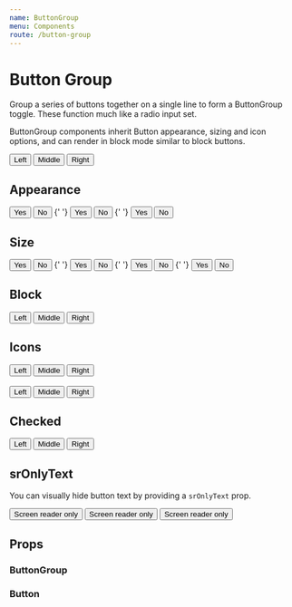 ```yaml
---
name: ButtonGroup
menu: Components
route: /button-group
---
```




# Button Group

Group a series of buttons together on a single line to form a ButtonGroup toggle. These function much like a radio input set.

ButtonGroup components inherit Button appearance, sizing and icon options, and can render in block mode similar to block buttons.

<Playground>
	<ButtonGroup name="example-buttongroup">
		<Button value="left">Left</Button>
		<Button value="middle">Middle</Button>
		<Button value="right">Right</Button>
	</ButtonGroup>
</Playground>

## Appearance

<Playground>
	<ButtonGroup appearance="primary" name="example-buttongroup-primary">
		<Button value="yes">Yes</Button>
		<Button value="no">No</Button>
	</ButtonGroup>{' '}
	<ButtonGroup appearance="hero" name="example-buttongroup-hero">
		<Button value="yes">Yes</Button>
		<Button value="no">No</Button>
	</ButtonGroup>{' '}
	<ButtonGroup appearance="neutral" name="example-buttongroup-neutral">
		<Button value="yes">Yes</Button>
		<Button value="no">No</Button>
	</ButtonGroup>
</Playground>

## Size

<Playground>
	<ButtonGroup size="small" name="example-buttongroup-small">
		<Button value="yes">Yes</Button>
		<Button value="no">No</Button>
	</ButtonGroup>{' '}
	<ButtonGroup size="medium" name="example-buttongroup-medium">
		<Button value="yes">Yes</Button>
		<Button value="no">No</Button>
	</ButtonGroup>{' '}
	<ButtonGroup size="large" name="example-buttongroup-large">
		<Button value="yes">Yes</Button>
		<Button value="no">No</Button>
	</ButtonGroup>{' '}
	<ButtonGroup size="xlarge" name="example-buttongroup-xlarge">
		<Button value="yes">Yes</Button>
		<Button value="no">No</Button>
	</ButtonGroup>
</Playground>

## Block

<Playground>
	<ButtonGroup name="example-buttongroup-block" block>
		<Button value="left">Left</Button>
		<Button value="middle">Middle</Button>
		<Button value="right">Right</Button>
	</ButtonGroup>
</Playground>

## Icons

<Playground>
	<ButtonGroup name="example-buttongroup-iconafter">
		<Button value="left" iconAfter={InfoIcon}>
			Left
		</Button>
		<Button value="middle" iconAfter={InfoIcon}>
			Middle
		</Button>
		<Button value="right" iconAfter={InfoIcon}>
			Right
		</Button>
	</ButtonGroup>
	<br />
	<br />
	<ButtonGroup name="example-buttongroup-iconbefore">
		<Button value="left" iconBefore={InfoIcon}>
			Left
		</Button>
		<Button value="middle" iconBefore={InfoIcon}>
			Middle
		</Button>
		<Button value="right" iconBefore={InfoIcon}>
			Right
		</Button>
	</ButtonGroup>
</Playground>

## Checked

<Playground>
	<ButtonGroup name="example-buttongroup-checked" defaultChecked="middle">
		<Button value="left" iconAfter={InfoIcon}>
			Left
		</Button>
		<Button value="middle" iconAfter={InfoIcon}>
			Middle
		</Button>
		<Button value="right" iconAfter={InfoIcon}>
			Right
		</Button>
	</ButtonGroup>
</Playground>

## srOnlyText

You can visually hide button text by providing a `srOnlyText` prop.

<Playground>
	<ButtonGroup name="example-buttongroup-sronlytext">
		<Button value="left" iconAfter={InfoIcon} srOnlyText>
			Screen reader only
		</Button>
		<Button value="middle" iconAfter={InfoIcon} srOnlyText>
			Screen reader only
		</Button>
		<Button value="right" iconAfter={InfoIcon} srOnlyText>
			Screen reader only
		</Button>
	</ButtonGroup>
</Playground>

## Props

### ButtonGroup

<PropsTable of={ButtonGroup} />

### Button

<PropsTable of={Button} />
